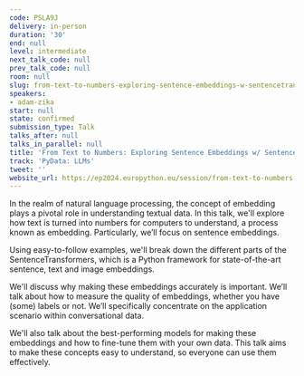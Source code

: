 ```yaml
---
code: PSLA9J
delivery: in-person
duration: '30'
end: null
level: intermediate
next_talk_code: null
prev_talk_code: null
room: null
slug: from-text-to-numbers-exploring-sentence-embeddings-w-sentencetransformers
speakers:
- adam-zika
start: null
state: confirmed
submission_type: Talk
talks_after: null
talks_in_parallel: null
title: 'From Text to Numbers: Exploring Sentence Embeddings w/ SentenceTransformers'
track: 'PyData: LLMs'
tweet: ''
website_url: https://ep2024.europython.eu/session/from-text-to-numbers-exploring-sentence-embeddings-w-sentencetransformers
---
```


In the realm of natural language processing, the concept of embedding plays a pivotal role in understanding textual data. In this talk, we'll explore how text is turned into numbers for computers to understand, a process known as embedding. Particularly, we’ll focus on sentence embeddings.

Using easy-to-follow examples, we'll break down the different parts of the SentenceTransformers, which is a Python framework for state-of-the-art sentence, text and image embeddings.

We'll discuss why making these embeddings accurately is important. We’ll talk about how to measure the quality of embeddings, whether you have (some) labels or not. We’ll specifically concentrate on the application scenario within conversational data.

We'll also talk about the best-performing models for making these embeddings and how to fine-tune them with your own data. This talk aims to make these concepts easy to understand, so everyone can use them effectively.
